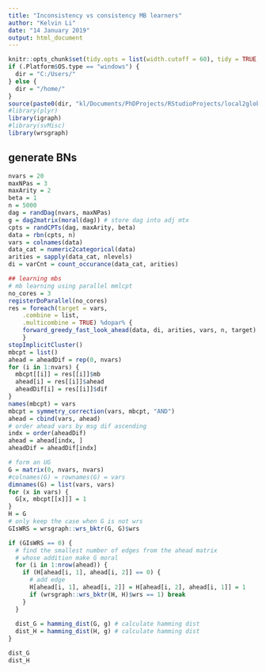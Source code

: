 ```yaml
---
title: "Inconsistency vs consistency MB learners"
author: "Kelvin Li"
date: "14 January 2019"
output: html_document
---
```


```r
knitr::opts_chunk$set(tidy.opts = list(width.cutoff = 60), tidy = TRUE, echo = F, eval = T)
if (.Platform$OS.type == "windows") {
  dir = "C:/Users/"
} else {
  dir = "/home/"
}
source(paste0(dir, "kl/Documents/PhDProjects/RStudioProjects/local2global/scripts/load_libraries.R"))
#library(plyr)
library(igraph)
#library(svMisc)
library(wrsgraph)
```

## generate BNs
```r
nvars = 20
maxNPas = 3
maxArity = 2
beta = 1
n = 5000
dag = randDag(nvars, maxNPas)
g = dag2matrix(moral(dag)) # store dag into adj mtx 
cpts = randCPTs(dag, maxArity, beta)
data = rbn(cpts, n)
vars = colnames(data)
data_cat = numeric2categorical(data)
arities = sapply(data_cat, nlevels)
di = varCnt = count_occurance(data_cat, arities)

## learning mbs
# mb learning using parallel mmlcpt 
no_cores = 3
registerDoParallel(no_cores)
res = foreach(target = vars,
    .combine = list,
    .multicombine = TRUE) %dopar% {
    forward_greedy_fast_look_ahead(data, di, arities, vars, n, target)
    }
stopImplicitCluster()
mbcpt = list()
ahead = aheadDif = rep(0, nvars)
for (i in 1:nvars) {
  mbcpt[[i]] = res[[i]]$mb
  ahead[i] = res[[i]]$ahead
  aheadDif[i] = res[[i]]$dif
}
names(mbcpt) = vars
mbcpt = symmetry_correction(vars, mbcpt, "AND")
ahead = cbind(vars, ahead)
# order ahead vars by msg dif ascending 
indx = order(aheadDif)
ahead = ahead[indx, ]
aheadDif = aheadDif[indx]

# form an UG
G = matrix(0, nvars, nvars)
#colnames(G) = rownames(G) = vars
dimnames(G) = list(vars, vars)
for (x in vars) {
  G[x, mbcpt[[x]]] = 1
}
H = G
# only keep the case when G is not wrs 
GIsWRS = wrsgraph::wrs_bktr(G, G)$wrs

if (GIsWRS == 0) {
  # find the smallest number of edges from the ahead matrix 
  # whose addition make G moral
  for (i in 1:nrow(ahead)) {
    if (H[ahead[i, 1], ahead[i, 2]] == 0) {
      # add edge 
      H[ahead[i, 1], ahead[i, 2]] = H[ahead[i, 2], ahead[i, 1]] = 1
      if (wrsgraph::wrs_bktr(H, H)$wrs == 1) break
    }
  }
  
  dist_G = hamming_dist(G, g) # calculate hamming dist
  dist_H = hamming_dist(H, g) # calculate hamming dist
}

dist_G
dist_H

```


